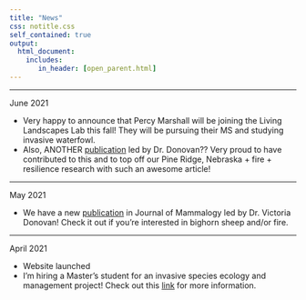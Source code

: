 ```yaml
---
title: "News"
css: notitle.css
self_contained: true
output: 
  html_document:
    includes:
       in_header: [open_parent.html]
---
```


---

June 2021

- Very happy to announce that Percy Marshall will be joining the Living Landscapes Lab this fall! They will be pursuing their MS and studying invasive waterfowl.
- Also, ANOTHER [publication](https://www.ecologyandsociety.org/vol26/iss2/art27/) led by Dr. Donovan?? Very proud to have contributed to this and to top off our Pine Ridge, Nebraska + fire + resilience research with such an awesome article!

---

May 2021

- We have a new [publication](https://academic.oup.com/jmammal/advance-article-abstract/doi/10.1093/jmammal/gyab035/6254254) in Journal of Mammalogy led by Dr. Victoria Donovan! Check it out if you're interested in bighorn sheep and/or fire.

---

April 2021

- Website launched
- I'm hiring a Master's student for an invasive species ecology and management project! Check out this [link](https://wfscjobs.tamu.edu/jobs/masters-assistantship-invasive-waterfowl-ecology-and-management-arkansas/) for more information.